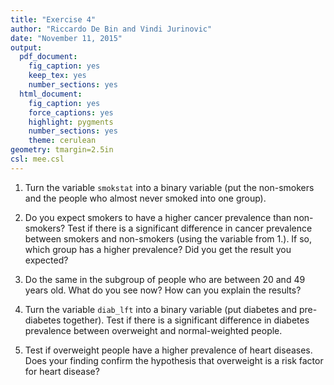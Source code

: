 ```yaml
---
title: "Exercise 4"
author: "Riccardo De Bin and Vindi Jurinovic"
date: "November 11, 2015"
output:
  pdf_document:
    fig_caption: yes
    keep_tex: yes
    number_sections: yes
  html_document:
    fig_caption: yes
    force_captions: yes
    highlight: pygments
    number_sections: yes
    theme: cerulean
geometry: tmargin=2.5in
csl: mee.csl
---
```


1. Turn the variable `smokstat` into a binary variable (put the non-smokers and the people who almost never smoked into one group).
\

2. Do you expect smokers to have a higher cancer prevalence than non-smokers? Test if there is a significant difference in cancer prevalence between smokers and non-smokers (using the variable from 1.). If so, which group has a higher prevalence? Did you get the result you expected?
\

3. Do the same in the subgroup of people who are between 20 and 49 years old. What do you see now? How can you explain the results?
\

4. Turn the variable `diab_lft` into a binary variable (put diabetes and pre-diabetes together). Test if there is a significant difference in diabetes prevalence between overweight and normal-weighted people. 
\

5. Test if overweight people have a higher prevalence of heart diseases. Does your finding confirm the hypothesis that overweight is a risk factor for heart disease?

